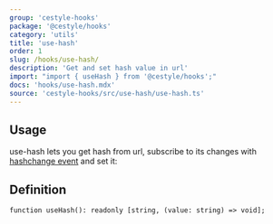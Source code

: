 ```yaml
---
group: 'cestyle-hooks'
package: '@cestyle/hooks'
category: 'utils'
title: 'use-hash'
order: 1
slug: /hooks/use-hash/
description: 'Get and set hash value in url'
import: "import { useHash } from '@cestyle/hooks';"
docs: 'hooks/use-hash.mdx'
source: 'cestyle-hooks/src/use-hash/use-hash.ts'
---
```



## Usage

use-hash lets you get hash from url, subscribe to its changes with [hashchange event](https://developer.mozilla.org/en-US/docs/Web/API/Window/hashchange_event) and set it:

<Demo data={HooksDemos.useHashDemo} />

## Definition

```tsx
function useHash(): readonly [string, (value: string) => void];
```
